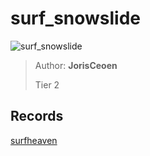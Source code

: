 
# surf_snowslide

![surf_snowslide](https://raw.githubusercontent.com/Sayt123/SurfMapPics/Maps-and-bonuses/csgo/surf_snowslide.jpg)

> Author: **JorisCeoen**
>
> Tier 2

## Records

[surfheaven](https://surfheaven.eu/map/surf_snowslide)
